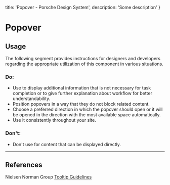 
  title: 'Popover - Porsche Design System',
  description: 'Some description'
}

# Popover <ComponentStatus tagName="p-popover"></ComponentStatus>

## Usage

The following segment provides instructions for designers and developers regarding the appropriate utilization of this
component in various situations.

### Do:

- Use to display additional information that is not necessary for task completion or to give further explanation about
workflow for better understandability.
- Position popovers in a way that they do not block related content.
- Choose a preferred direction in which the popover should open or it will be opened in the direction with the most
available space automatically.
- Use it consistently throughout your site.

### Don't:

- Don't use for content that can be displayed directly.

---

## References

Nielsen Norman Group [Tooltip Guidelines](https://nngroup.com/articles/tooltip-guidelines)
